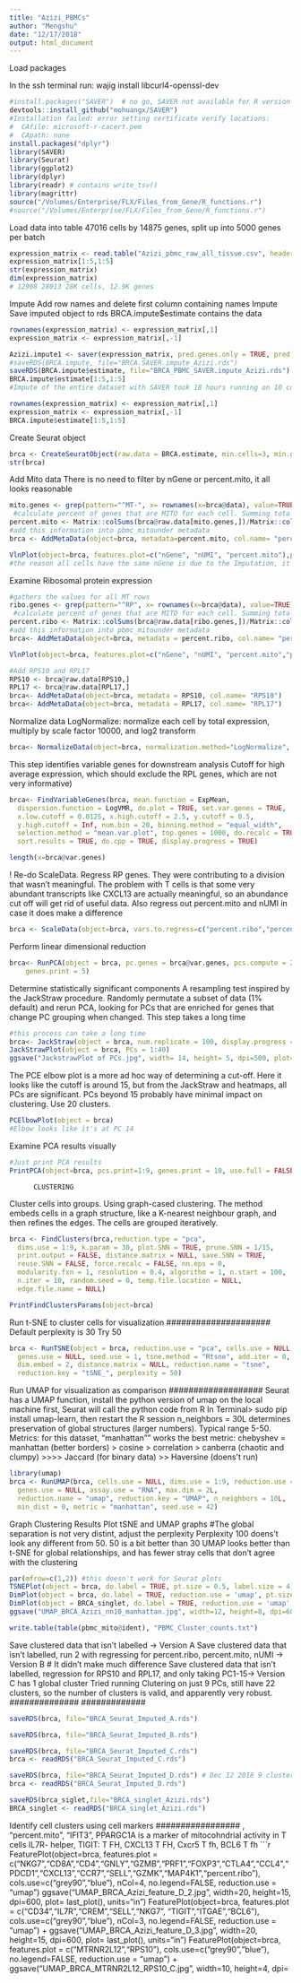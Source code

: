 ```yaml
---
title: "Azizi_PBMCs"
author: "Mengshu"
date: "12/17/2018"
output: html_document
---
```

Load packages

In the ssh terminal run:
wajig install libcurl4-openssl-dev

```r
#install.packages("SAVER")  # no go, SAVER not available for R version 3.5.0
devtools::install_github("mohuangx/SAVER")
#Installation failed: error setting certificate verify locations:
#  CAfile: microsoft-r-cacert.pem
#  CApath: none
install.packages("dplyr")
library(SAVER)
library(Seurat)
library(ggplot2)
library(dplyr)
library(readr) # contains write_tsv()
library(magrittr)
source("/Volumes/Enterprise/FLX/Files_from_Gene/R_functions.r")
#source("/Volumes/Enterprise/FLX/Files_from_Gene/R_functions.r")
```


Load data into table
47016 cells by 14875 genes, split up into 5000 genes per batch
```r
expression_matrix <- read.table("Azizi_pbmc_raw_all_tissue.csv", header=TRUE, row.names=1, sep=",")
expression_matrix[1:5,1:5]
str(expression_matrix)
dim(expression_matrix)
# 12908 28013 28K cells, 12.9K genes
```

Impute
Add row names and delete first column containing names
Impute
Save imputed object to rds
BRCA.impute$estimate contains the data
```r
rownames(expression_matrix) <- expression_matrix[,1]
expression_matrix <- expression_matrix[,-1]

Azizi.impute1 <- saver(expression_matrix, pred.genes.only = TRUE, pred.genes= 1:7000, ncores=10, do.fast= FALSE, estimates.only=TRUE) #only do the impute to save computation resources
#saveRDS(BRCA.impute, file="BRCA.SAVER.impute_Azizi.rds")
saveRDS(BRCA.impute$estimate, file="BRCA_PBMC_SAVER.impute_Azizi.rds")
BRCA.impute$estimate[1:5,1:5]
#Impute of the entire dataset with SAVER took 18 hours running on 10 cores

rownames(expression_matrix) <- expression_matrix[,1]
expression_matrix <- expression_matrix[,-1]
BRCA.impute$estimate[1:5,1:5]
```

Create Seurat object

```r
brca <- CreateSeuratObject(raw.data = BRCA.estimate, min.cells=3, min.genes=200, is.expr = 0.05)
str(brca)
```

Add Mito data
There is no need to filter by nGene or percent.mito, it all looks reasonable
```r
mito.genes <- grep(pattern="^MT-", x= rownames(x=brca@data), value=TRUE)
 #calculate percent of genes that are MITO for each cell. Summing total expression for each cell, sumMITO/sumALL
percent.mito <- Matrix::colSums(brca@raw.data[mito.genes,])/Matrix::colSums(brca@raw.data)
#add this information into pbmc_mitounder metadata
brca <- AddMetaData(object=brca, metadata=percent.mito, col.name= "percent.mito")

VlnPlot(object=brca, features.plot=c("nGene", "nUMI", "percent.mito"),point.size.use = 0.05)
#the reason all cells have the same nGene is due to the Imputation, it makes sure all genes have a non-0 value, even if it's small..To filter, set the is.expr filter to just above 0
```

Examine Ribosomal protein expression 
```r
#gathers the values for all MT rows
ribo.genes <- grep(pattern="^RP", x= rownames(x=brca@data), value=TRUE)
 #calculate percent of genes that are MITO for each cell. Summing total expression for each cell, sumMITO/sumALL
percent.ribo <- Matrix::colSums(brca@raw.data[ribo.genes,])/Matrix::colSums(brca@raw.data)
#add this information into pbmc_mitounder metadata
brca<- AddMetaData(object=brca, metadata = percent.ribo, col.name= "percent.ribo")

VlnPlot(object=brca, features.plot=c("nGene", "nUMI", "percent.mito","percent.ribo"), nCol=4,  point.size.use = 0.1, x.lab.rot = TRUE)

#Add RPS10 and RPL17
RPS10 <- brca@raw.data[RPS10,]
RPL17 <- brca@raw.data[RPL17,]
brca<- AddMetaData(object=brca, metadata = RPS10, col.name= "RPS10")
brca<- AddMetaData(object=brca, metadata = RPL17, col.name= "RPL17")
```


Normalize data
LogNormalize: normalize each cell by total expression, multiply by scale factor 10000, and log2 transform
```r
brca<- NormalizeData(object=brca, normalization.method="LogNormalize", scale.factor=10000)
```

This step identifies variable genes for downstream analysis
Cutoff for high average expression, which should exclude the RPL genes, which are not very informative)
```r
brca<- FindVariableGenes(brca, mean.function = ExpMean,
  dispersion.function = LogVMR, do.plot = TRUE, set.var.genes = TRUE,
  x.low.cutoff = 0.0125, x.high.cutoff = 2.5, y.cutoff = 0.5,
  y.high.cutoff = Inf, num.bin = 20, binning.method = "equal_width",
  selection.method = "mean.var.plot", top.genes = 1000, do.recalc = TRUE,
  sort.results = TRUE, do.cpp = TRUE, display.progress = TRUE)
```
```r
length(x=brca@var.genes)
```
! Re-do ScaleData. Regress RP genes. They were contributing to a division that wasn't meaningful. The problem with T cells is that some very abundant transcripts like CXCL13 are actually meaningful, so an abundance cut off will get rid of useful data. Also regress out percent.mito and nUMI in case it does make a difference
```r
brca <- ScaleData(object=brca, vars.to.regress=c("percent.ribo","percent.mito","nUMI","RPS10","RPL17"), display.progress = TRUE, assay.type = "RNA", check.for.norm = TRUE)
```

Perform linear dimensional reduction
```r
brca<- RunPCA(object = brca, pc.genes = brca@var.genes, pcs.compute = 20, do.print = TRUE, pcs.print = 1:20, 
    genes.print = 5)
```

Determine statistically significant components
A resampling test inspired by the JackStraw procedure. Randomly permutate a subset of data (1% default) and rerun PCA, looking for PCs that are enriched for genes that change PC grouping when changed. 
This step takes a long time
```r
#this process can take a long time
brca<- JackStraw(object = brca, num.replicate = 100, display.progress = FALSE, num.pc = 40)
JackStrawPlot(object = brca, PCs = 1:40) 
ggsave("JackstrawPlot of PCs.jpg", width= 14, height= 5, dpi=500, plot= last_plot(), units = "in")

```

The PCE elbow plot is a more ad hoc way of determining a cut-off. 
Here it looks like the cutoff is around 15, but from the JackStraw and heatmaps, all PCs are significant. PCs beyond 15 probably have minimal impact on clustering. Use 20 clusters. 
```r
PCElbowPlot(object = brca)
#Elbow looks like it's at PC 14
```
Examine PCA results visually
```r
#Just print PCA results
PrintPCA(object=brca, pcs.print=1:9, genes.print = 10, use.full = FALSE)

```
#############################
#############################

          CLUSTERING

#############################
#############################

Cluster cells into groups. Using graph-cased clustering. The method embeds cells in a graph structure, like a K-nearest neighbour graph, and then refines the edges. The cells are grouped iteratively. 
```r
brca <- FindClusters(brca,reduction.type = "pca",
  dims.use = 1:9, k.param = 30, plot.SNN = TRUE, prune.SNN = 1/15,
  print.output = FALSE, distance.matrix = NULL, save.SNN = TRUE,
  reuse.SNN = FALSE, force.recalc = FALSE, nn.eps = 0,
  modularity.fxn = 1, resolution = 0.4, algorithm = 1, n.start = 100,
  n.iter = 10, random.seed = 0, temp.file.location = NULL,
  edge.file.name = NULL)

PrintFindClustersParams(object=brca)
```
###################
Run t-SNE to cluster cells for visualization
#####################
Default perplexity is 30
Try 50
```r
brca <- RunTSNE(object = brca, reduction.use = "pca", cells.use = NULL, dims.use = 1:9,
  genes.use = NULL, seed.use = 1, tsne.method = "Rtsne", add.iter = 0,
  dim.embed = 2, distance.matrix = NULL, reduction.name = "tsne",
  reduction.key = "tSNE_", perplexity = 50)

```

##################
Run UMAP for visualization as comparison
###################
Seurat has a UMAP function, install the python version of umap on the local machine first, Seurat will call the python code from R
In Terminal> sudo pip install umap-learn, then restart the R session
n_neighbors = 30L   determines preservation of global structures (larger numbers). Typical range 5-50.
Metrics: for this dataset, "manhattan"" works the best
metric: chebyshev = manhattan (better borders) > cosine  > correlation > canberra (chaotic and clumpy) >>>> Jaccard (for binary data) >> Haversine (doens't run)
```r
library(umap)
brca <- RunUMAP(brca, cells.use = NULL, dims.use = 1:9, reduction.use = "pca",
  genes.use = NULL, assay.use = "RNA", max.dim = 2L,
  reduction.name = "umap", reduction.key = "UMAP", n_neighbors = 10L,
  min_dist = 0, metric = "manhattan", seed.use = 42)
```

Graph Clustering Results
Plot tSNE and UMAP graphs
#The global separation is not very distint, adjust the perplexity 
Perplexity 100 doens't look any different from 50. 50 is a bit better than 30
UMAP looks better than t-SNE for global relationships, and has fewer stray cells that don't agree with the clustering
```r
par(mfrow=c(1,2)) #this doesn't work for Seurat plots
TSNEPlot(object = brca, do.label = TRUE, pt.size = 0.5, label.size = 4) 
DimPlot(object = brca, do.label = TRUE, reduction.use = 'umap', pt.size = 0.8, label.size = 4) 
DimPlot(object = BRCA_singlet, do.label = TRUE, reduction.use = 'umap', pt.size = 0.8, label.size = 4) 
ggsave("UMAP_BRCA_Azizi_nn10_manhattan.jpg", width=12, height=8, dpi=600, plot= last_plot(), units="in")

write.table(table(pbmc_mito@ident), "PBMC_Cluster_counts.txt")

```

##############
##############
Save clustered data that isn't labelled -> Version A
Save clustered data that isn't labelled, run 2 with regressing for percent.ribo, percent.mito, nUMI -> Version B # It didn't make much difference
Save clustered data that isn't labelled, regression for RPS10 and RPL17, and only taking PC1-15-> Version C has 1 global cluster
Tried running Clutering on just 9 PCs, still have 22 clusters, so the number of clusters is valid, and apparently very robust. 
##############
#############
```r

saveRDS(brca, file="BRCA_Seurat_Imputed_A.rds")

saveRDS(brca, file="BRCA_Seurat_Imputed_B.rds")

saveRDS(brca, file="BRCA_Seurat_Imputed_C.rds")
brca <- readRDS("BRCA_Seurat_Imputed_C.rds")

saveRDS(brca, file="BRCA_Seurat_Imputed_D.rds") # Dec 12 2018 9 clusters
brca <- readRDS("BRCA_Seurat_Imputed_D.rds")

saveRDS(brca_siglet,file="BRCA_singlet_Azizi.rds")
BRCA_singlet <- readRDS("BRCA_singlet_Azizi.rds")

```


#################
Identify cell clusters using cell markers
#################
, "percent.mito", "IFIT3", PPARGC1A is a marker of mitocohndrial activity in T cells
IL7R- helper, TIGIT: T FH, CXCL13 T FH, Cxcr5 T fh, BCL6 T fh
```r
FeaturePlot(object=brca, features.plot = c("NKG7","CD8A","CD4","GNLY","GZMB","PRF1","FOXP3","CTLA4","CCL4","PDCD1","CXCL13","CCR7","SELL","GZMK","MAP4K1","percent.ribo"), cols.use=c("grey90","blue"), nCol=4, no.legend=FALSE, reduction.use = "umap") 
ggsave("UMAP_BRCA_Azizi_feature_D_2.jpg", width=20, height=15, dpi=600, plot= last_plot(), units="in")
FeaturePlot(object=brca, features.plot = c("CD34","IL7R","CREM","SELL","NKG7", "TIGIT","ITGAE","BCL6"), cols.use=c("grey90","blue"), nCol=3, no.legend=FALSE, reduction.use = "umap") +
ggsave("UMAP_BRCA_Azizi_feature_D_3.jpg", width=20, height=15, dpi=600, plot= last_plot(), units="in")
FeaturePlot(object=brca, features.plot = c("MTRNR2L12","RPS10"), cols.use=c("grey90","blue"), no.legend=FALSE, reduction.use = "umap") +
ggsave("UMAP_BRCA_MTRNR2L12_RPS10_C.jpg", width=10, height=4, dpi=